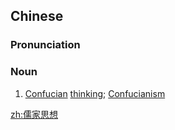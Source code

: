 ==Chinese==
{{zh-forms|type=22}}

===Pronunciation===
{{zh-pron
|m=rújiā sīxiǎng
|c=jyu4 gaa1 si1 soeng2
|cat=n
}}

===Noun===
{{zh-noun}}

# [[Confucian]] [[thinking]]; [[Confucianism]]

[[zh:儒家思想]]